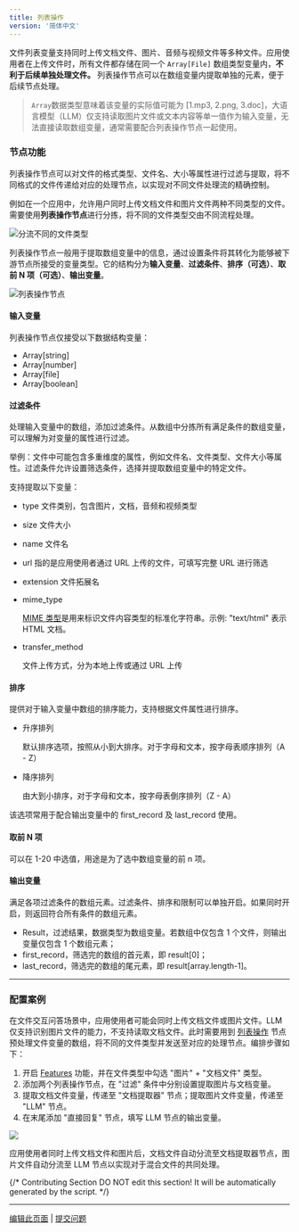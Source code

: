 ```yaml
---
title: 列表操作
version: '简体中文'
---
```


文件列表变量支持同时上传文档文件、图片、音频与视频文件等多种文件。应用使用者在上传文件时，所有文件都存储在同一个 `Array[File]` 数组类型变量内，**不利于后续单独处理文件。** 列表操作节点可以在数组变量内提取单独的元素，便于后续节点处理。

> `Array`数据类型意味着该变量的实际值可能为 \[1.mp3, 2.png, 3.doc]，大语言模型（LLM）仅支持读取图片文件或文本内容等单一值作为输入变量，无法直接读取数组变量，通常需要配合列表操作节点一起使用。

### 节点功能

列表操作节点可以对文件的格式类型、文件名、大小等属性进行过滤与提取，将不同格式的文件传递给对应的处理节点，以实现对不同文件处理流的精确控制。

例如在一个应用中，允许用户同时上传文档文件和图片文件两种不同类型的文件。需要使用**列表操作节点**进行分拣，将不同的文件类型交由不同流程处理。

![分流不同的文件类型](https://assets-docs.dify.ai/dify-enterprise-mintlify/zh_CN/guides/workflow/node/522a0c932aab93d4f3970168412f759e.png)

列表操作节点一般用于提取数组变量中的信息，通过设置条件将其转化为能够被下游节点所接受的变量类型。它的结构分为**输入变量**、**过滤条件**、**排序（可选）**、**取前 N 项（可选）**、**输出变量**。

![列表操作节点](https://assets-docs.dify.ai/dify-enterprise-mintlify/zh_CN/guides/workflow/node/8c1be5a1270203aeb694872c316cd61e.png)

#### 输入变量

列表操作节点仅接受以下数据结构变量：

* Array\[string]
* Array\[number]
* Array\[file]
* Array\[boolean]

#### 过滤条件

处理输入变量中的数组，添加过滤条件。从数组中分拣所有满足条件的数组变量，可以理解为对变量的属性进行过滤。

举例：文件中可能包含多重维度的属性，例如文件名、文件类型、文件大小等属性。过滤条件允许设置筛选条件，选择并提取数组变量中的特定文件。

支持提取以下变量：

* type 文件类别，包含图片，文档，音频和视频类型
* size 文件大小
* name 文件名
* url 指的是应用使用者通过 URL 上传的文件，可填写完整 URL 进行筛选
* extension 文件拓展名
*   mime\_type

    [MIME 类型](https://datatracker.ietf.org/doc/html/rfc2046)是用来标识文件内容类型的标准化字符串。示例: "text/html" 表示 HTML 文档。
*   transfer\_method

    文件上传方式，分为本地上传或通过 URL 上传

#### 排序

提供对于输入变量中数组的排序能力，支持根据文件属性进行排序。

*   升序排列

    默认排序选项，按照从小到大排序。对于字母和文本，按字母表顺序排列（A - Z）
*   降序排列

    由大到小排序，对于字母和文本，按字母表倒序排列（Z - A）

该选项常用于配合输出变量中的 first\_record 及 last\_record 使用。

#### 取前 N 项

可以在 1-20 中选值，用途是为了选中数组变量的前 n 项。

#### 输出变量

满足各项过滤条件的数组元素。过滤条件、排序和限制可以单独开启。如果同时开启，则返回符合所有条件的数组元素。

* Result，过滤结果，数据类型为数组变量。若数组中仅包含 1 个文件，则输出变量仅包含 1 个数组元素；
* first\_record，筛选完的数组的首元素，即 result\[0]；
* last\_record，筛选完的数组的尾元素，即 result\[array.length-1]。

***

### 配置案例

在文件交互问答场景中，应用使用者可能会同时上传文档文件或图片文件。LLM 仅支持识别图片文件的能力，不支持读取文档文件。此时需要用到 [列表操作](list-operator) 节点预处理文件变量的数组，将不同的文件类型并发送至对应的处理节点。编排步骤如下：

1. 开启 [Features](../additional-feature) 功能，并在文件类型中勾选 "图片" + "文档文件" 类型。
2. 添加两个列表操作节点，在 "过滤" 条件中分别设置提取图片与文档变量。
3. 提取文档文件变量，传递至 "文档提取器" 节点；提取图片文件变量，传递至 "LLM" 节点。
4. 在末尾添加 "直接回复" 节点，填写 LLM 节点的输出变量。

![](https://assets-docs.dify.ai/dify-enterprise-mintlify/zh_CN/guides/workflow/node/ca60c2a982f7a9902c178e4e5503db50.png)

应用使用者同时上传文档文件和图片后，文档文件自动分流至文档提取器节点，图片文件自动分流至 LLM 节点以实现对于混合文件的共同处理。

{/*
Contributing Section
DO NOT edit this section!
It will be automatically generated by the script.
*/}

---

[编辑此页面](https://github.com/langgenius/dify-docs/edit/main/zh-hans/guides/workflow/node/list-operator.mdx) | [提交问题](https://github.com/langgenius/dify-docs/issues/new?template=docs.yml)

